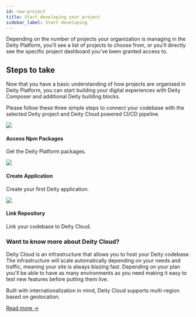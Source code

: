 ```yaml
---
id: new-project
title: Start developing your project
sidebar_label: Start developing
---
```



 
<p className="desc pb20">
Depending on the number of projects your organization is managing in the Deity Platform, you’ll see a list of projects to choose from, or you’ll directly see the specific project dashboard you’ve been granted access to.</p>

## Steps to take

Now that you have a basic understanding of how projects are organised in Deity Platform, you can start building your digital experiences with Deity Composer and additional Deity building blocks.

Please follow these three simple steps to connect your codebase with the selected Deity project and Deity Cloud powered CI/CD pipeline. 


<div className="flex mb80 brighten">
  <Card to="../getting-started/access-packages">
    <img src="/docs/img/icons/package.svg" />
    <h4>Access Npm Packages</h4>
    <p>Get the Deity Platform packages.</p>
  </Card>
  <Card to="../getting-started/create-application">
    <img src="/docs/img/icons/deity.svg" />
    <h4>Create Application</h4>
    <p>Create your first Deity application.</p>
  </Card>
  <Card to="../getting-started/link-repository">
    <img src="/docs/img/icons/repository.svg" />
    <h4>Link Repository</h4>
    <p>Link your codebase to Deity Cloud.</p>
  </Card>
</div>


### Want to know more about Deity Cloud?

Deity Cloud is an infrastructure that allows you to host your Deity codebase. The infrastructure will scale automatically depending on your needs and traffic, meaning your site is always blazing fast. Depending on your plan you'll be able to have as many environments as you need making it easy to test new features before putting them live.

Built with internationalization in mind, Deity Cloud supports multi-region based on geolocation.

[Read more →](/docs/console/cloud/about)